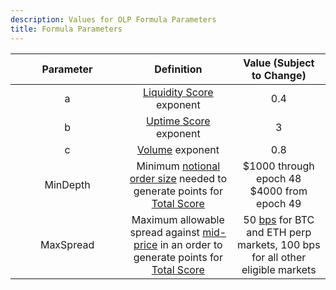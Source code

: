 ```yaml
---
description: Values for OLP Formula Parameters
title: Formula Parameters
---
```


<table><thead><tr><th width="166.11067708333334" align="center">Parameter</th><th align="center">Definition</th><th align="center">Value (Subject to Change)</th></tr></thead><tbody><tr><td align="center"><span class="math">a</span></td><td align="center"><a href="./scoring.md#liquidity-score">Liquidity Score</a> exponent</td><td align="center">0.4</td></tr><tr><td align="center"><span class="math">b</span></td><td align="center"><a href="./scoring.md#uptime-score">Uptime Score</a> exponent</td><td align="center">3</td></tr><tr><td align="center"><span class="math">c</span></td><td align="center"><a href="./scoring.md#volume">Volume</a> exponent</td><td align="center">0.8</td></tr><tr><td align="center"><span class="math">MinDepth</span></td><td align="center">Minimum <a data-footnote-ref href="#user-content-fn-1">notional order size</a> needed to generate points for <a href="./scoring.md#total-score">Total Score</a></td><td align="center">$1000 through epoch 48<br />$4000 from epoch 49</td></tr><tr><td align="center"><span class="math">MaxSpread</span></td><td align="center">Maximum allowable spread against <a data-footnote-ref href="#user-content-fn-2">mid-price</a> in an order to generate points for <a href="./scoring.md#total-score">Total Score</a></td><td align="center">50 <a data-footnote-ref href="#user-content-fn-3">bps</a> for BTC and ETH perp markets, 100 bps for all other eligible markets</td></tr></tbody></table>



[^1]: Total underlying amount (position size) on which a derivatives trade is based, or the order size for spot markets

[^2]: Average between best bid price and best ask price in the order book

[^3]: basis points (1 basis point = 1% of 1%, or 0.0001)
